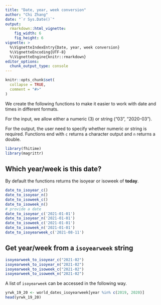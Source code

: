 ```yaml
---
title: "Date, year, week conversion"
author: "Chi Zhang"
date: "`r Sys.Date()`"
output:
  rmarkdown::html_vignette:
    fig_width: 6
    fig_height: 6
vignette: >
  %\VignetteIndexEntry{Date, year, week conversion}
  %\VignetteEncoding{UTF-8}
  %\VignetteEngine{knitr::rmarkdown}
editor_options: 
  chunk_output_type: console
---
```


```r
knitr::opts_chunk$set(
  collapse = TRUE,
  comment = "#>"
)
```

We create the following functions to make it easier to work with date and times in different formats. 


For the input, we allow either a numeric (3) or string ("03", "2020-03"). 

For the output, the user need to specify whether numeric or string is required. Functions end with `c` returns a character output and `n` returns a double. 


```r
library(fhitime)
library(magrittr)
```


## Which year/week is this date?

By default the functions returns the isoyear or isoweek of **today**. 

```r
date_to_isoyear_c()
date_to_isoyear_n()
date_to_isoweek_c()
date_to_isoweek_n()
# provide a date
date_to_isoyear_c('2021-01-01')
date_to_isoyear_n('2021-01-01')
date_to_isoweek_c('2021-01-01')
date_to_isoweek_n('2021-01-01')
date_to_isoyearweek_c('2021-08-11')
```




## Get year/week from a `isoyearweek` string

```r
isoyearweek_to_isoyear_c("2021-02")
isoyearweek_to_isoyear_n("2021-02")
isoyearweek_to_isoweek_c("2021-02")
isoyearweek_to_isoweek_n("2021-02")
```


A list of `isoyearweek` can be accessed in the following way. 

```r
yrwk_19_20 <- world_dates_isoyearweek[year %in% c(2019, 2020)]
head(yrwk_19_20)
```
